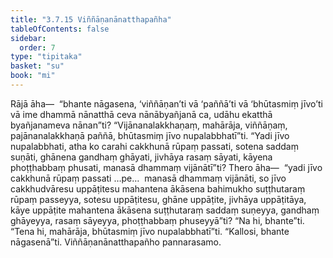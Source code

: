 ```yaml
---
title: "3.7.15 Viññāṇanānatthapañha"
tableOfContents: false
sidebar:
  order: 7
type: "tipitaka"
basket: "su"
book: "mi"
---
```



<DynamicBreadcrumb />

<Division number="108" book="mi">

<Paragraph number="504" book="mi">
Rājā āha—  “bhante nāgasena, ‘viññāṇan’ti vā ‘paññā’ti vā ‘bhūtasmiṃ jīvo’ti vā ime dhammā nānatthā ceva nānābyañjanā ca, udāhu ekatthā byañjanameva nānan”ti? “Vijānanalakkhaṇaṃ, mahārāja, viññāṇaṃ, pajānanalakkhaṇā paññā, bhūtasmiṃ jīvo nupalabbhatī”ti. “Yadi jīvo nupalabbhati, atha ko carahi cakkhunā rūpaṃ passati, sotena saddaṃ suṇāti, ghānena gandhaṃ ghāyati, jivhāya rasaṃ sāyati, kāyena phoṭṭhabbaṃ phusati, manasā dhammaṃ vijānātī”ti? Thero āha—  “yadi jīvo cakkhunā rūpaṃ passati …pe…  manasā dhammaṃ vijānāti, so jīvo cakkhudvāresu uppāṭitesu mahantena ākāsena bahimukho suṭṭhutaraṃ rūpaṃ passeyya, sotesu uppāṭitesu, ghāne uppāṭite, jivhāya uppāṭitāya, kāye uppāṭite mahantena ākāsena suṭṭhutaraṃ saddaṃ suṇeyya, gandhaṃ ghāyeyya, rasaṃ sāyeyya, phoṭṭhabbaṃ phuseyyā”ti? “Na hi, bhante”ti. “Tena hi, mahārāja, bhūtasmiṃ jīvo nupalabbhatī”ti.
</Paragraph>

<Paragraph number="505" book="mi">
“Kallosi, bhante nāgasenā”ti.

</Paragraph>
</Division>

<Paragraph number="506" type="center" book="mi">
Viññāṇanānatthapañho pannarasamo.
</Paragraph>